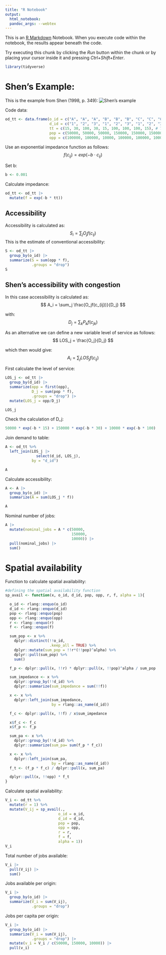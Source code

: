 ```yaml
---
title: "R Notebook"
output: 
  html_notebook:
  pandoc_args: --webtex  
---
```


This is an [R Markdown](http://rmarkdown.rstudio.com) Notebook. When you execute code within the notebook, the results appear beneath the code. 

Try executing this chunk by clicking the *Run* button within the chunk or by placing your cursor inside it and pressing *Ctrl+Shift+Enter*. 

```r
library(tidyverse)
```

# Shen's Example:

This is the example from Shen (1998, p. 349):
![Shen's example](shen-example.jpg)

Code data:
```r
od_tt <- data.frame(o_id = c("A", "A", "A", "B", "B", "B", "C", "C", "C"), # Three origins
                    d_id = c("1", "2", "3", "1", "2", "3", "1", "2", "3"), # Three destinations
                    tt = c(15, 30, 100, 30, 15, 100, 100, 100, 15), # Travel time
                    pop = c(50000, 50000, 50000, 150000, 150000, 150000, 10000, 10000, 10000), # Population
                    opp = c(100000, 100000, 10000, 100000, 100000, 10000, 100000, 100000, 10000)) # Jobs
```

Use an exponential impedance function as follows:
$$
f(c_{ij}) = exp(-b\cdot c_{ij})
$$

Set b:
```r
b <- 0.001
```


Calculate impedance:
```r
od_tt <- od_tt |>
  mutate(f = exp(-b * tt))
```

## Accessibility

Accessibility is calculated as:
$$
S_i = \sum_jO_jf(c_{ij})
$$
This is the estimate of conventional accessibility:
```r
S <- od_tt |>
  group_by(o_id) |>
  summarize(S = sum(opp * f),
            .groups = "drop")
S
```

## Shen's accessibility with congestion

In this case accessibility is calculated as:
$$
A_i = \sum_j \frac{O_jf(c_{ij})}{D_j}
$$

\noindent with:
$$
D_j = \sum_kP_kf(c_{jk})
$$


As an alternative we can define a new variable level of service as follows:
$$
LOS_j = \frac{O_j}{D_j}
$$

\noindent which then would give:
$$
A_i = \sum_j LOS_jf(c_{ij})
$$

First calculate the level of service:
```r
LOS_j <- od_tt |>
  group_by(d_id) |>
  summarize(opp = first(opp),
            D_j = sum(pop * f),
            .groups = "drop") |>
  mutate(LOS_j = opp/D_j)

LOS_j
```

Check the calculation of D_j:
```r
50000 * exp(-b * 15) + 150000 * exp(-b * 30) + 10000 * exp(-b * 100)
```

Join demand to table:
```r
A <- od_tt %>%
  left_join(LOS_j |>
              select(d_id, LOS_j),
            by = "d_id")

A
```

Calculate accessibility:
```r
A <- A |>
  group_by(o_id) |>
  summarize(A = sum(LOS_j * f))

A
```

Nominal number of jobs:
```r
A |>
  mutate(nominal_jobs = A * c(50000,
                              150000,
                              10000)) |>
  pull(nominal_jobs) |>
  sum()
```

# Spatial availability

Function to calculate spatial availability:
```r
#defining the spatial availability function
sp_avail <- function(x, o_id, d_id, pop, opp, r, f, alpha = 1){

  o_id <- rlang::enquo(o_id)
  d_id <- rlang::enquo(d_id)
  pop <- rlang::enquo(pop)
  opp <- rlang::enquo(opp)
  r <- rlang::enquo(r)
  f <- rlang::enquo(f)

  sum_pop <- x %>%
    dplyr::distinct(!!o_id,
                    .keep_all = TRUE) %>%
    dplyr::mutate(sum_pop = !!r*(!!pop)^alpha) %>%
    dplyr::pull(sum_pop) %>%
    sum()

  f_p <- dplyr::pull(x, !!r) * dplyr::pull(x, !!pop)^alpha / sum_pop

  sum_impedance <- x %>%
    dplyr::group_by(!!d_id) %>%
    dplyr::summarize(sum_impedance = sum(!!f))

  x <- x %>%
    dplyr::left_join(sum_impedance,
                     by = rlang::as_name(d_id))

  f_c <- dplyr::pull(x, !!f) / x$sum_impedance

  x$f_c <- f_c
  x$f_p <- f_p

  sum_pa <- x %>%
    dplyr::group_by(!!d_id) %>%
    dplyr::summarize(sum_pa= sum(f_p * f_c))

  x <- x %>%
    dplyr::left_join(sum_pa,
                     by = rlang::as_name(d_id))
  f_t <- (f_p * f_c) / dplyr::pull(x, sum_pa)

  dplyr::pull(x, !!opp) * f_t
}
```

Calculate spatial availability:
```r
V_i <- od_tt %>%
  mutate(r = 1) %>%
  mutate(V_ij = sp_avail(.,
                        o_id = o_id, 
                        d_id = d_id, 
                        pop = pop, 
                        opp = opp, 
                        r = r, 
                        f = f, 
                        alpha = 1))
V_i
```

Total number of jobs available:
```r
V_i |>
  pull(V_ij) |>
  sum()
```

Jobs available per origin:
```r
V_i |>
  group_by(o_id) |>
  summarize(V_i = sum(V_ij),
            .groups = "drop")
```

Jobs per capita per origin:
```r
V_i |>
  group_by(o_id) |>
  summarize(V_i = sum(V_ij),
            .groups = "drop") |>
  mutate(v_i = V_i / c(50000, 150000, 10000)) |>
  pull(v_i)
```
